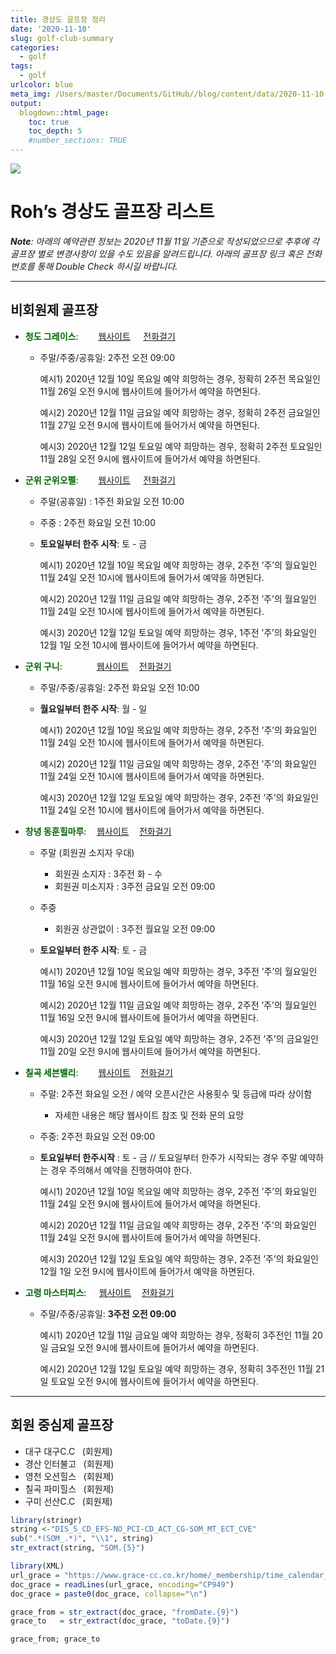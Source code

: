 ```yaml
---
title: 경상도 골프장 정리
date: '2020-11-10'
slug: golf-club-summary
categories:
  - golf
tags:
  - golf
urlcolor: blue
meta_img: /Users/master/Documents/GitHub//blog/content/data/2020-11-10-golf-club-summary/golf_club.jpg
output:
  blogdown::html_page:
    toc: true
    toc_depth: 5
    #number_sections: TRUE
---
```


![](/Users/master/Documents/GitHub//blog/content/data/2020-11-10-golf-club-summary/golf_club.jpg){width=100%)}

# Roh's 경상도 골프장 리스트

*__Note__: 아래의 예약관련 정보는 2020년 11월 11일 기준으로 작성되었으므로 추후에 각 골프장 별로 변경사항이 있을 수도 있음을 알려드립니다. 아래의 골프장 링크 혹은 전화번호를 통해 Double Check 하시길 바랍니다.*

***

## 비회원제 골프장

- <span style="color:darkgreen"> **청도 그레이스**</span>:$\qquad$[웹사이트](https://www.grace-cc.co.kr/home/_membership/time_calendar_form.asp) $\quad$[전화걸기](tel:+82-54-370-3030)
  - 주말/주중/공휴일: 2주전 오전 09:00
  
  
      예시1) 2020년 12월 10일 목요일 예약 희망하는 경우, 정확히 2주전 목요일인 11월 26일 오전 9시에 웹사이트에 들어가서 예약을 하면된다.

      예시2) 2020년 12월 11일 금요일 예약 희망하는 경우, 정확히 2주전 금요일인 11월 27일 오전 9시에 웹사이트에 들어가서 예약을 하면된다.

      예시3) 2020년 12월 12일 토요일 예약 희망하는 경우, 정확히 2주전 토요일인 11월 28일 오전 9시에 웹사이트에 들어가서 예약을 하면된다.

- <span style="color:darkgreen">**군위 군위오펠**</span>:$\qquad$[웹사이트](https://www.ophelgc.com/_Gunwi/Reservation/Reservation.aspx) $\quad$[전화걸기](tel:+82-54-380-8000) 
  - 주말(공휴일) : 1주전 화요일 오전 10:00
  - 주중         : 2주전 화요일 오전 10:00
  - **토요일부터 한주 시작**: 토 - 금


      예시1) 2020년 12월 10일 목요일 예약 희망하는 경우, 2주전 '주'의 월요일인 11월 24일 오전 10시에 웹사이트에 들어가서 예약을 하면된다.

      예시2) 2020년 12월 11일 금요일 예약 희망하는 경우, 2주전 '주'의 월요일인 11월 24일 오전 10시에 웹사이트에 들어가서 예약을 하면된다.

      예시3) 2020년 12월 12일 토요일 예약 희망하는 경우, 1주전 '주'의 화요일인 12월 1일 오전 10시에 웹사이트에 들어가서 예약을 하면된다.
  
  
- <span style="color:darkgreen">**군위 구니**</span>:$\qquad$ $\enspace$ $\enspace$[웹사이트](https://www.gunicc.co.kr/GolfRes/onepage/real_reservation.asp#pointdate=20201111&courseid=0&openyn=1&dategbn=4&choice_time=0&settype=R&prevDate=202010&nowDate=202011&nextDate=202012)$\quad$[전화걸기](tel:+82-54-380-0007)
  - 주말/주중/공휴일: 2주전 화요일 오전 10:00
  - **월요일부터 한주 시작**: 월 - 일


      예시1) 2020년 12월 10일 목요일 예약 희망하는 경우, 2주전 '주'의 화요일인 11월 24일 오전 10시에 웹사이트에 들어가서 예약을 하면된다.

      예시2) 2020년 12월 11일 금요일 예약 희망하는 경우, 2주전 '주'의 화요일인 11월 24일 오전 10시에 웹사이트에 들어가서 예약을 하면된다.

      예시3) 2020년 12월 12일 토요일 예약 희망하는 경우, 2주전 '주'의 화요일인 11월 24일 오전 10시에 웹사이트에 들어가서 예약을 하면된다.

- <span style="color:darkgreen"> **창녕 동훈힐마루**</span>:$\quad$[웹사이트](https://www.hillmaru.com/Reservation/Reservation.aspx)$\quad$[전화걸기](tel:+82-54-979-1004)
  - 주말 (회원권 소지자 우대)
    - 회원권 소지자   : 3주전 화 - 수
    - 회원권 미소지자 : 3주전 금요일 오전 09:00
  - 주중
    - 회원권 상관없이 : 3주전 월요일 오전 09:00
  - **토요일부터 한주 시작**: 토 - 금


      예시1) 2020년 12월 10일 목요일 예약 희망하는 경우, 3주전 '주'의 월요일인 11월 16일 오전 9시에 웹사이트에 들어가서 예약을 하면된다.
      
      예시2) 2020년 12월 11일 금요일 예약 희망하는 경우, 2주전 '주'의 월요일인 11월 16일 오전 9시에 웹사이트에 들어가서 예약을 하면된다.
      
      예시3) 2020년 12월 12일 토요일 예약 희망하는 경우, 2주전 '주'의 금요일인 11월 20일 오전 9시에 웹사이트에 들어가서 예약을 하면된다.
    

- <span style="color:darkgreen">**칠곡 세븐밸리**</span>:$\qquad$[웹사이트](http://www.sevenvalley.co.kr/Reservation/Reservation.aspx)$\quad$[전화걸기](tel:+82-55-520-8000)
  - 주말: 2주전 화요일 오전 / 예약 오픈시간은 사용횟수 및 등급에 따라 상이함
    - 자세한 내용은 해당 웹사이트 참조 및 전화 문의 요망
  - 주중: 2주전 화요일 오전 09:00
  - **토요일부터 한주시작** : 토 - 금 // 토요일부터 한주가 시작되는 경우 주말 예약하는 경우 주의해서 예약을 진행하여야 한다.

  
      예시1) 2020년 12월 10일 목요일 예약 희망하는 경우, 2주전 '주'의 화요일인 11월 24일 오전 9시에 웹사이트에 들어가서 예약을 하면된다. 
      
      예시2) 2020년 12월 11일 금요일 예약 희망하는 경우, 2주전 '주'의 화요일인 11월 24일 오전 9시에 웹사이트에 들어가서 예약을 하면된다. 
      
      예시3) 2020년 12월 12일 토요일 예약 희망하는 경우, 2주전 '주'의 화요일인 12월 1일 오전 9시에 웹사이트에 들어가서 예약을 하면된다.
  
  
- <span style="color:darkgreen">**고령 마스터피스**</span>: $\quad$[웹사이트](https://www.masterpiecegc.com/Reservation/Reservation.aspx)$\quad$[전화걸기](tel:+82-54-950-2400)
  - 주말/주중/공휴일: **3주전 오전 09:00**
      
      
      예시1) 2020년 12월 11일 금요일 예약 희망하는 경우, 정확히 3주전인 11월 20일 금요일 오전 9시에 웹사이트에 들어가서 예약을 하면된다.
      
      예시2) 2020년 12월 12일 토요일 예약 희망하는 경우, 정확히 3주전인 11월 21일 토요일 오전 9시에 웹사이트에 들어가서 예약을 하면된다.

***

## 회원 중심제 골프장

- 대구 대구C.C$\enspace$   (회원제)
- 경산 인터불고 $\enspace$(회원제)
- 영천 오션힐스 $\enspace$(회원제)
- 칠곡 파미힐스 $\enspace$(회원제)
- 구미 선산C.C$\enspace$   (회원제)

```r
library(stringr)
string <-"DIS_S_CD_EFS-NO_PCI-CD_ACT_CG-SOM_MT_ECT_CVE"
sub(".*(SOM_.*)", "\\1", string)
str_extract(string, "SOM.{5}")

```


```r
library(XML)
url_grace = "https://www.grace-cc.co.kr/home/_membership/time_calendar_form.asp"
doc_grace = readLines(url_grace, encoding="CP949")
doc_grace = paste0(doc_grace, collapse="\n")

grace_from = str_extract(doc_grace, "fromDate.{9}")
grace_to   = str_extract(doc_grace, "toDate.{9}")

grace_from; grace_to
```

